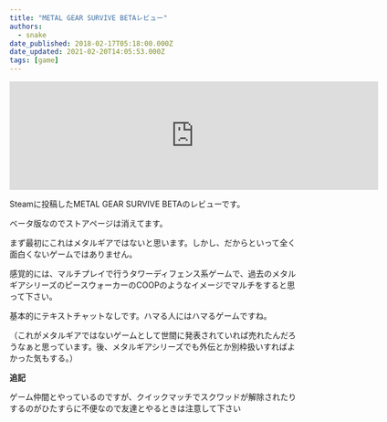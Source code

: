 ```yaml
---
title: "METAL GEAR SURVIVE BETAレビュー"
authors:
  - snake
date_published: 2018-02-17T05:18:00.000Z
date_updated: 2021-02-20T14:05:53.000Z
tags: [game]
---
```


<iframe src="https://store.steampowered.com/widget/543900/" frameborder="0" width="646" height="190"></iframe>

Steamに投稿したMETAL GEAR SURVIVE BETAのレビューです。

ベータ版なのでストアページは消えてます。

まず最初にこれはメタルギアではないと思います。しかし、だからといって全く面白くないゲームではありません。

感覚的には、マルチプレイで行うタワーディフェンス系ゲームで、過去のメタルギアシリーズのピースウォーカーのCOOPのようなイメージでマルチをすると思って下さい。

基本的にテキストチャットなしです。ハマる人にはハマるゲームですね。

（これがメタルギアではないゲームとして世間に発表されていれば売れたんだろうなぁと思っています。後、メタルギアシリーズでも外伝とか別枠扱いすればよかった気もする。）

**追記**

ゲーム仲間とやっているのですが、クイックマッチでスクワッドが解除されたりするのがひたすらに不便なので友達とやるときは注意して下さい
